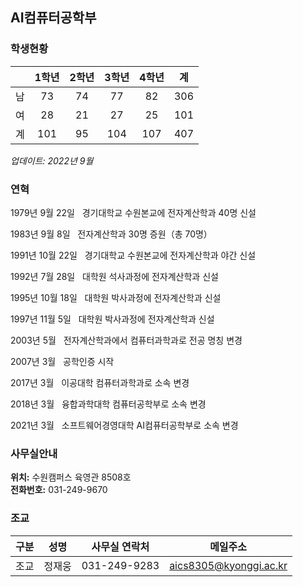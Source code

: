 ## AI컴퓨터공학부

### 학생현황

|     | 1학년 | 2학년 | 3학년 | 4학년 | 계  |
| :-: | :---: | :---: | :---: | :---: | :-: |
| 남  |  73   |  74   |  77   |  82   | 306 |
| 여  |  28   |  21   |  27   |  25   | 101 |
| 계  |  101  |  95   |  104  |  107  | 407 |

_업데이트: 2022년 9월_

### 연혁

<span className="text-lg font-medium">1979년 9월 22일</span> &nbsp; 경기대학교 수원본교에
전자계산학과 40명 신설

<span className="text-lg font-medium">1983년 9월 8일</span> &nbsp; 전자계산학과 30명
증원（총 70명）

<span className="text-lg font-medium">1991년 10월 22일</span> &nbsp; 경기대학교 수원본교에
전자계산학과 야간 신설

<span className="text-lg font-medium">1992년 7월 28일</span> &nbsp; 대학원 석사과정에
전자계산학과 신설

<span className="text-lg font-medium">1995년 10월 18일</span> &nbsp; 대학원 박사과정에
전자계산학과 신설

<span className="text-lg font-medium">1997년 11월 5일</span> &nbsp; 대학원 박사과정에
전자계산학과 신설

<span className="text-lg font-medium">2003년 5월</span> &nbsp; 전자계산학과에서 컴퓨터과학과로
전공 명칭 변경

<span className="text-lg font-medium">2007년 3월</span> &nbsp; 공학인증 시작

<span className="text-lg font-medium">2017년 3월</span> &nbsp; 이공대학 컴퓨터과학과로
소속 변경

<span className="text-lg font-medium">2018년 3월</span> &nbsp; 융합과학대학 컴퓨터공학부로
소속 변경

<span className="text-lg font-medium">2021년 3월</span> &nbsp; 소프트웨어경영대학
AI컴퓨터공학부로 소속 변경

### 사무실안내

**위치:** 수원캠퍼스 육영관 8508호  
**전화번호:** 031-249-9670

### 조교

| 구분 |  성명  | 사무실 연락처 |        메일주소        |
| :--: | :----: | :-----------: | :--------------------: |
| 조교 | 정재웅 | 031-249-9283  | aics8305@kyonggi.ac.kr |

